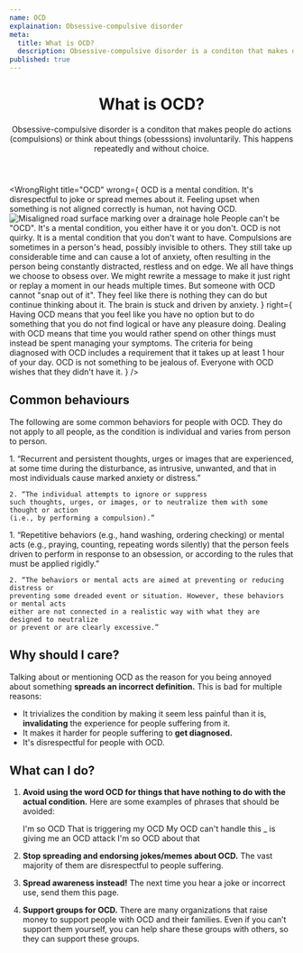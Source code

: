 ```yaml
---
name: OCD
explaination: Obsessive-compulsive disorder
meta:
  title: What is OCD?
  description: Obsessive-compulsive disorder is a conditon that makes do preform actions and think about things more than wanted. Learn more here.
published: true
---
```


<PreviewBanner googleDocUrl="https://docs.google.com/document/d/1EJ_YGfZj3qCgaiOS48rQ5NhfxKbRWbV4GL7mVk-tiKo/edit?usp=sharing" />

<Header>

# What is OCD?

Obsessive-compulsive disorder is a conditon that makes people do actions (compulsions) or think about things (obesssions) involuntarily. This happens repeatedly and without choice.

</Header>

<Main>

<WrongRight
  title="OCD"
  wrong={
    <Definition>
      <DefinitionItem summary="Something to joke about">
        OCD is a mental condition. It's disrespectful to joke or spread memes about it.
      </DefinitionItem>
      <DefinitionItem summary="Being upset at asymmetrical things">
        Feeling upset when something is not aligned correctly is human, not having OCD.
        <img
          src="/examples/asymetry.jpg"
          alt="Misaligned road surface marking over a drainage hole"
        />
      </DefinitionItem>
      <DefinitionItem summary="A personality type">
        People can't be "OCD". It's a mental condition, you either have it or you don't.
      </DefinitionItem>
      <DefinitionItem summary="Quirky">
        OCD is not quirky. It is a mental condition that you don't want to have.
      </DefinitionItem>
      <DefinitionItem summary="Always visible">
        Compulsions are sometimes in a person's head, possibly invisible to others. They
        still take up considerable time and can cause a lot of anxiety, often resulting in
        the person being constantly distracted, restless and on edge.
      </DefinitionItem>
      <DefinitionItem summary="A choice">
        We all have things we choose to obsess over. We might rewrite a message to make it
        just right or replay a moment in our heads multiple times. But someone with OCD
        cannot "snap out of it". They feel like there is nothing they can do but continue
        thinking about it. The brain is stuck and driven by anxiety.
      </DefinitionItem>
    </Definition>
  }
  right={
    <Definition>
      <DefinitionItem summary="Taxing">
        Having OCD means that you feel like you have no option but to do something that
        you do not find logical or have any pleasure doing.
      </DefinitionItem>
      <DefinitionItem summary="Time-consuming">
        Dealing with OCD means that time you would rather spend on other things must
        instead be spent managing your symptoms. The criteria for being diagnosed with OCD
        includes a requirement that it takes up at least 1 hour of your day.
      </DefinitionItem>
      <DefinitionItem summary="Unwanted">
        OCD is not something to be jealous of. Everyone with OCD wishes that they didn't
        have it.
      </DefinitionItem>
    </Definition>
  }
/>

<Section>

## Common behaviours

The following are some common behaviors for people with OCD. They do not apply to all people, as the condition is individual and varies from person to person.

<Definition>
  <DefinitionItem summary="Obsessions">
    1. “Recurrent and persistent thoughts, urges or images that are experienced, at some
    time during the disturbance, as intrusive, unwanted, and that in most individuals
    cause marked anxiety or distress.”

    2. “The individual attempts to ignore or suppress
    such thoughts, urges, or images, or to neutralize them with some thought or action
    (i.e., by performing a compulsion).”

  </DefinitionItem>
  <DefinitionItem summary="Compulsions">
    1. “Repetitive behaviors (e.g., hand washing, ordering checking) or mental acts (e.g.,
    praying, counting, repeating words silently) that the person feels driven to perform
    in response to an obsession, or according to the rules that must be applied rigidly.”

    2. “The behaviors or mental acts are aimed at preventing or reducing distress or
    preventing some dreaded event or situation. However, these behaviors or mental acts
    either are not connected in a realistic way with what they are designed to neutralize
    or prevent or are clearly excessive.”

  </DefinitionItem>
</Definition>

</Section>

<Section>

## Why should I care?

Talking about or mentioning OCD as the reason for you being annoyed about something **spreads an incorrect definition.** This is bad for multiple reasons:

- It trivializes the condition by making it seem less painful than it is, **invalidating** the experience for people suffering from it.
- It makes it harder for people suffering to **get diagnosed.**
- It's disrespectful for people with OCD.

</Section>

<Section>

## What can I do?

1.  **Avoid using the word OCD for things that have nothing to do with the actual condition.** Here are some examples of phrases that should be avoided:

    <QuoteGroup>
      <Quote>I'm so OCD</Quote>
      <Quote>That is triggering my OCD</Quote>
      <Quote>My OCD can't handle this</Quote>
      <Quote>_ is giving me an OCD attack</Quote>
      <Quote>I'm so OCD about that</Quote>
    </QuoteGroup>

2.  **Stop spreading and endorsing jokes/memes about OCD.** The vast majority of them are disrespectful to people suffering.

3.  **Spread awareness instead!** The next time you hear a joke or incorrect use, send them this page.

4.  **Support groups for OCD.** There are many organizations that raise money to support people with OCD and their families. Even if you can’t support them yourself, you can help share these groups with others, so they can support these groups.

</Section>

</Main>

